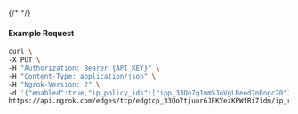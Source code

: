 {/* <!-- Code generated for API Clients. DO NOT EDIT. --> */}

#### Example Request
```bash
curl \
-X PUT \
-H "Authorization: Bearer {API_KEY}" \
-H "Content-Type: application/json" \
-H "Ngrok-Version: 2" \
-d '{"enabled":true,"ip_policy_ids":["ipp_33Qo7q1mm5JoVgLBeed7nRogc20"]}' \
https://api.ngrok.com/edges/tcp/edgtcp_33Qo7tjuor6JEKYezKPWfRi7idm/ip_restriction
```